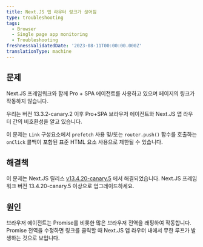 ```yaml
---
title: Next.JS 앱 라우터 링크가 끊어짐
type: troubleshooting
tags:
  - Browser
  - Single page app monitoring
  - Troubleshooting
freshnessValidatedDate: '2023-08-11T00:00:00.000Z'
translationType: machine
---
```


## 문제

Next.JS 프레임워크와 함께 Pro + SPA 에이전트를 사용하고 있으며 페이지의 링크가 작동하지 않습니다.

우리는 버전 13.3.2-canary.2 이후 Pro+SPA 브라우저 에이전트와 Next.JS 앱 라우터 간의 비호환성을 알고 있습니다.

이 문제는 `Link` 구성요소에서 `prefetch` 사용 및/또는 `router.push()` 함수를 호출하는 `onClick` 콜백이 포함된 표준 HTML 요소 사용으로 제한될 수 있습니다.

## 해결책

이 문제는 Next.JS 릴리스 [v13.4.20-canary.5](https://github.com/vercel/next.js/releases/tag/v13.4.20-canary.5) 에서 해결되었습니다. Next.JS 프레임워크 버전 13.4.20-canary.5 이상으로 업그레이드하세요.

## 원인

브라우저 에이전트는 Promise를 비롯한 많은 브라우저 전역을 래핑하여 작동합니다. Promise 전역을 수정하면 링크를 클릭할 때 Next.JS 앱 라우터 내에서 무한 루프가 발생하는 것으로 보입니다.
